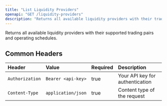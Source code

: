 ```yaml
---
title: "List Liquidity Providers"
openapi: "GET /liquidity-providers"
description: "Returns all available liquidity providers with their trading pairs and hours of operation"
---
```


Returns all available liquidity providers with their supported trading pairs and operating schedules.

## Common Headers

| Header          | Value              | Required | Description                     |
| :-------------- | :----------------- | :------- | :------------------------------ |
| `Authorization` | `Bearer <api-key>` | true     | Your API key for authentication |
| `Content-Type`  | `application/json` | true     | Content type of the request     |
